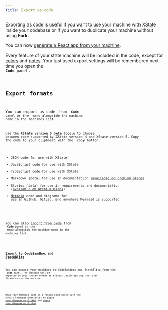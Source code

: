 ```yaml
---
title: Export as code
---
```


Exporting as code is useful if you want to use your machine with [XState](xstate.mdx) inside your codebase or if you want to duplicate your machine without using **Fork**.

<Callout>

You can now [generate a React app from your machine](generate-react.mdx).

</Callout>

Every feature of your state machine will be included in the code, except for [colors](colors.mdx) and [notes](annotations.mdx). Your last used export settings will be remembered next time you open the <Code size={18} /> **Code** panel.

## Export formats

You can export as code from <Code size={18} /> **Code** panel or the <MoreHorizontal size={18} /> menu alongside the machine name in the machines list.

Use the **XState version 5 beta** toggle to choose between code supported by XState version 4 and XState version 5. Copy the code to your clipboard with the <Copy size={18} /> copy button.

- JSON code for use with XState
- JavaScript code for use with XState
- TypeScript code for use with XState
- Markdown (_beta_) for use in documentation ([available on premium plans](studio-pro-plan.mdx))
- Stories (_beta_) for use in requirements and documentation ([available on premium plans](studio-pro-plan.mdx))
- [Mermaid](https://mermaid.js.org) code and diagrams for use in GitHub, GitLab, and anywhere Mermaid is supported

<Callout>

You can also [import from code](import-from-code.mdx) from <Code size={18} /> **Code** panel or the <MoreHorizontal size={18} /> menu alongside the machine name in the machines list.

</Callout>

### Export to CodeSandbox and StackBlitz

You can export your machines to CodeSandbox and StackBlitz from the <Code size={18} /> **Code** panel. The machine will be exported in your chosen format as a basic JavaScript app that uses XState to run the machine.

<Callout>

Wrap your Mermaid code in a fenced code block with the `mermaid` language identifier to [share your diagram on GitHub](https://docs.github.com/en/get-started/writing-on-github/working-with-advanced-formatting/creating-diagrams#creating-mermaid-diagrams) and [share your diagram on GitLab](https://handbook.gitlab.com/handbook/tools-and-tips/mermaid/).

</Callout>
